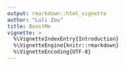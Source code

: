 ```yaml
---
output: rmarkdown::html_vignette
author: "Luli Zou"
title: BoostMe
vignette: >
  %\VignetteIndexEntry{Introduction}
  %\VignetteEngine{knitr::rmarkdown}
  %\VignetteEncoding{UTF-8}
---
```


